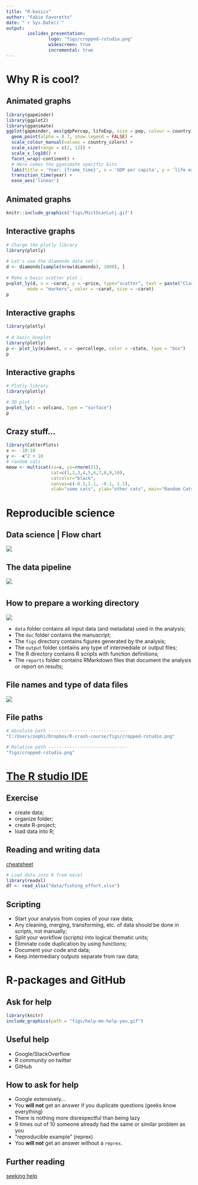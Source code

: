 ```yaml
---
title: "R-basics"
author: "Fabio Favoretto"
date: "`r Sys.Date()`"
output: 
        ioslides_presentation:
                logo: "figs/cropped-rstudio.png"
                widescreen: true
                incremental: true
---
```

# Why R is cool?

## Animated graphs
```r
library(gapminder)
library(ggplot2)
library(gganimate)
ggplot(gapminder, aes(gdpPercap, lifeExp, size = pop, colour = country)) +
  geom_point(alpha = 0.7, show.legend = FALSE) +
  scale_colour_manual(values = country_colors) +
  scale_size(range = c(2, 12)) +
  scale_x_log10() +
  facet_wrap(~continent) +
  # Here comes the gganimate specific bits
  labs(title = 'Year: {frame_time}', x = 'GDP per capita', y = 'life expectancy') +
  transition_time(year) +
  ease_aes('linear')
```

## Animated graphs
```r

knitr::include_graphics('figs/MictScarLutj.gif')

```



## Interactive graphs
```r
# Charge the plotly library
library(plotly)
 
# Let's use the diamonds data set :
d <- diamonds[sample(nrow(diamonds), 1000), ]
 
# Make a basic scatter plot :
p=plot_ly(d, x = ~carat, y = ~price, type="scatter", text = paste("Clarity: ", d$clarity),
        mode = "markers", color = ~carat, size = ~carat)
p
```

## Interactive graphs

```r
library(plotly)
 
# A basic boxplot
library(plotly)
p <- plot_ly(midwest, x = ~percollege, color = ~state, type = "box")
p
```

## Interactive graphs

```r
# Plotly library
library(plotly)

# 3D plot :
p=plot_ly(z = volcano, type = "surface")
p
```



## Crazy stuff...

```r
library(CatterPlots)
x <- -10:10
y <- -x^2 + 10
# random cats
meow <- multicat(xs=x, ys=rnorm(21),
                 cat=c(1,2,3,4,5,6,7,8,9,10),
                 catcolor="black",
                 canvas=c(-0.1,1.1, -0.1, 1.1),
                 xlab="some cats", ylab="other cats", main="Random Cats")

```

# Reproducible science

## {data-background=figs/rdiag.png}

## Data science | Flow chart

<div class="centered">
![](figs/R-Flowchart.jpg)
</div>

## The data pipeline

<div class="centered">
![](figs/data-pipeline.jpg)
</div>


# {data-background=figs/repcode.jpg}

## How to prepare a working directory
<div class="columns-2">

  ![](figs/folderstructure.jpg)
  
- `data` folder contains all input data (and metadata) used in the analysis; 
- The `doc` folder contains the manuscript;
- The `figs` directory contains figures generated by the analysis;
- The `output` folder contains any type of intermediate or output files;
- The R directory contains R scripts with function definitions;
- The `reports` folder contains RMarkdown files that document the analysis or
report on results;

</div>

## File names and type of data files
![](figs/filenames.jpg)

## File paths

```r
# Absolute path ------------------------------
"C:/Users/zephi/Dropbox/R-crash-course/figs/cropped-rstudio.png"

# Relative path ------------------------------
"figs/cropped-rstudio.png"
```

# [The R studio IDE](cheatsheets/rstudio-ide.pdf)

## Exercise
- create data; 
- organize folder; 
- create R-project; 
- load data into R;


## Reading and writing data

[cheatsheet](cheatsheets/data-import.pdf)
```r
# Load data into R from excel
library(readxl)
df <- read_xlsx("data/fishing_effort.xlsx")
```



## Scripting
- Start your analysis from copies of your raw data;
- Any cleaning, merging, transforming, etc. of data should be done in scripts,
not manually;
- Split your workflow (scripts) into logical thematic units;
- Eliminate code duplication by using functions;
- Document your code and data;
- Keep intermediary outputs separate from raw data;

# R-packages and GitHub


## Ask for help
```r
library(knitr)
include_graphics(path = "figs/help-me-help-you.gif") 
```

## Useful help
- Google/StackOverflow
- R community on twitter
- GitHub

## How to ask for help

- Google extensively... 
- You **will not** get an answer if you duplicate questions (geeks know everything)
- There is nothing more disrespectful than being lazy
- 9 times out of 10 someone already had the same or similar problem as you
- "reproducible example" (reprex) 
- You **will not** get an answer without a `reprex`. 

## Further reading

[seeking help](https://swcarpentry.github.io/r-novice-gapminder/03-seeking-help/index.html)


